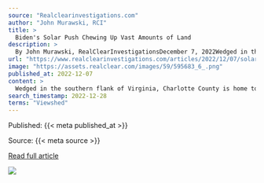 ```yaml
---
source: "Realclearinvestigations.com"
author: "John Murawski, RCI"
title: >
  Biden's Solar Push Chewing Up Vast Amounts of Land
description: >
  By John Murawski, RealClearInvestigationsDecember 7, 2022Wedged in the southern flank of Virginia, Charlotte County is home to some 11,500 people who live amidst rolling hills and family farms, past
url: "https://www.realclearinvestigations.com/articles/2022/12/07/solars_lofty_ambitions_are_consuming_ever-vaster_expanses_of_land_down_below_868493.html"
image: "https://assets.realclear.com/images/59/595683_6_.png"
published_at: 2022-12-07
content: >
  Wedged in the southern flank of Virginia, Charlotte County is home to some 11,500 people who live amidst rolling hills and family farms, pastures and sawmills, a historic Civil War battlefield, and f… [+18182 chars]
search_timestamp: 2022-12-28
terms: "Viewshed"
---
```



Published: {{< meta published_at >}}


Source: {{< meta source >}}


[Read full article]({{< meta url >}})



![](`r rmarkdown::metadata$image[1]`)

